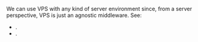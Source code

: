 
We can use VPS with any kind of server environment since, from a server perspective, VPS is just an agnostic middleware. See:
 - <Link href="/integration" />.
 - <Link href="/integration#server-tools" />.
